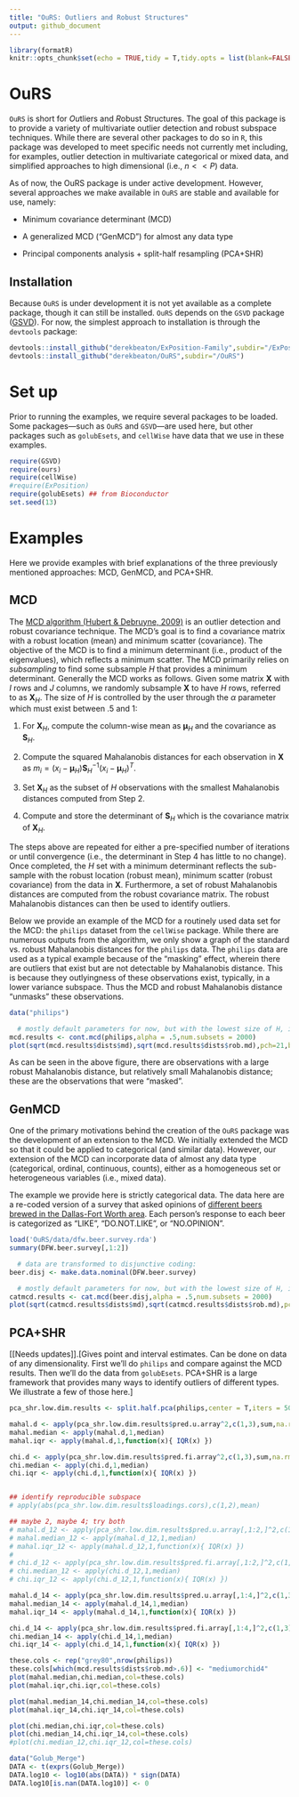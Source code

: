```yaml
---
title: "OuRS: Outliers and Robust Structures"
output: github_document
---
```


```r
library(formatR)
knitr::opts_chunk$set(echo = TRUE,tidy = T,tidy.opts = list(blank=FALSE, width.cutoff=60))
```


# OuRS

`OuRS` is short for *Ou*tliers and *R*obust *S*tructures. The goal of this package is to provide a variety of multivariate outlier detection and robust subspace techniques. While there are several other packages to do so in `R`, this package was developed to meet specific needs not currently met including, for examples, outlier detection in multivariate categorical or mixed data, and simplified approaches to high dimensional (i.e., $n << P$) data.

As of now, the OuRS package is under active development. However, several approaches we make available in `OuRS` are stable and available for use, namely: 

* Minimum covariance determinant (MCD)

* A generalized MCD ("GenMCD") for almost any data type

* Principal components analysis + split-half resampling (PCA+SHR) 


## Installation

Because `OuRS` is under development it is not yet available as a complete package, though it can still be installed. `OuRS` depends on the `GSVD` package ([GSVD](https://github.com/derekbeaton/ExPosition-Family/tree/master/ExPosition2/GSVD)). For now, the simplest approach to installation is through the `devtools` package:

```r
devtools::install_github("derekbeaton/ExPosition-Family",subdir="/ExPosition2/GSVD/Package")
devtools::install_github("derekbeaton/OuRS",subdir="/OuRS")
```

# Set up

Prior to running the examples, we require several packages to be loaded. Some packages---such as `OuRS` and `GSVD`---are used here, but other packages such as `golubEsets`, and `cellWise` have data that we use in these examples.


```r
require(GSVD)
require(ours)
require(cellWise)
#require(ExPosition)
require(golubEsets) ## from Bioconductor
set.seed(13)
```

# Examples

Here we provide examples with brief explanations of the three previously mentioned approaches: MCD, GenMCD, and PCA+SHR.

## MCD

The [MCD algorithm (Hubert & Debruyne, 2009)](https://onlinelibrary.wiley.com/doi/full/10.1002/wics.61) is an outlier detection and robust covariance technique.  The MCD's goal is to find a covariance matrix with a robust location (mean) and minimum scatter (covariance). The objective of the MCD is to find a minimum determinant (i.e., product of the eigenvalues), which reflects a minimum scatter. The MCD primarily relies on *subsampling* to find some subsample $H$ that provides a minimum determinant. Generally the MCD works as follows. Given some matrix $\mathbf{X}$ with $I$ rows and $J$ columns, we randomly subsample $\mathbf{X}$ to have $H$ rows, referred to as $\mathbf{X}_{H}$. The size of $H$ is controlled by the user through the $\alpha$ parameter which must exist between .5 and 1:

1. For $\mathbf{X}_{H}$, compute the column-wise mean as $\boldsymbol{\mu}_{H}$ and the covariance as $\mathbf{S}_{H}$.

2. Compute the squared Mahalanobis distances for each observation in $\mathbf{X}$ as $m_{i} = (x_{i} - \boldsymbol{\mu}_{H}) \mathbf{S}_{H}^{-1} (x_{i} - \boldsymbol{\mu}_{H})^{T}$.

3. Set $\mathbf{X}_{H}$ as the subset of $H$ observations with the smallest Mahalanobis distances computed from Step 2.

4. Compute and store the determinant of $\mathbf{S}_{H}$ which is the covariance matrix of $\mathbf{X}_{H}$.

The steps above are repeated for either a pre-specified number of iterations or until convergence (i.e., the determinant in Step 4 has little to no change). Once completed, the $H$ set with a minimum determinant reflects the sub-sample with the robust location (robust mean), minimum scatter (robust covariance) from the data in $\mathbf{X}$. Furthermore, a set of robust Mahalanobis distances are computed from the robust covariance matrix. The robust Mahalanobis distances can then be used to identify outliers. 

Below we provide an example of the MCD for a routinely used data set for the MCD: the `philips` dataset from the `cellWise` package. While there are numerous outputs from the algorithm, we only show a graph of the standard vs. robust Mahalanobis distances for the `philips` data. The `philips` data are used as a typical example because of the "masking" effect, wherein there are outliers that exist but are not detectable by Mahalanobis distance. This is because they outlyingness of these observations exist, typically, in a lower variance subspace. Thus the MCD and robust Mahalanobis distance "unmasks" these observations.


```r
data("philips")

  # mostly default parameters for now, but with the lowest size of H, i.e., alpha=.5, and many iterations
mcd.results <- cont.mcd(philips,alpha = .5,num.subsets = 2000)
plot(sqrt(mcd.results$dists$md),sqrt(mcd.results$dists$rob.md),pch=21,bg="mediumorchid4",xlab="Mahalanobis Distances",ylab="Robust Mahalanobis Distances")
```

As can be seen in the above figure, there are observations with a large robust Mahalanobis distance, but relatively small Mahalanobis distance; these are the observations that were "masked".


## GenMCD

One of the primary motivations behind the creation of the `OuRS` package was the development of an extension to the MCD. We initially extended the MCD so that it could be applied to categorical (and similar data). However, our extension of the MCD can incorporate data of almost any data type  (categorical, ordinal, continuous, counts), either as a homogeneous set or heterogeneous variables (i.e., mixed data).

The example we provide here is strictly categorical data. The data here are a re-coded version of a survey that asked opinions of [different beers brewed in the Dallas-Fort Worth area](http://www.dallasobserver.com/restaurants/dfws-favorite-local-beer-as-proven-by-an-actual-scientist-7024953). Each person's response to each beer is categorized as "LIKE", "DO.NOT.LIKE", or "NO.OPINION". 



```r
load('OuRS/data/dfw.beer.survey.rda')
summary(DFW.beer.survey[,1:2])

  # data are transformed to disjunctive coding:
beer.disj <- make.data.nominal(DFW.beer.survey)

  # mostly default parameters for now, but with the lowest size of H, i.e., alpha=.5, and many iterations
catmcd.results <- cat.mcd(beer.disj,alpha = .5,num.subsets = 2000)
plot(sqrt(catmcd.results$dists$md),sqrt(catmcd.results$dists$rob.md),pch=21,bg="mediumorchid4",xlab="Mahalanobis Distances",ylab="Robust Mahalanobis Distances")
```

## PCA+SHR

[[Needs updates]].[Gives point and interval estimates. Can be done on data of any dimensionality. First we'll do `philips` and compare against the MCD results. Then we'll do the data from `golubEsets`. PCA+SHR is a large framework that provides many ways to identify outliers of different types. We illustrate a few of those here.]

```r

pca_shr.low.dim.results <- split.half.pca(philips,center = T,iters = 500)

mahal.d <- apply(pca_shr.low.dim.results$pred.u.array^2,c(1,3),sum,na.rm=T)
mahal.median <- apply(mahal.d,1,median)
mahal.iqr <- apply(mahal.d,1,function(x){ IQR(x) })

chi.d <- apply(pca_shr.low.dim.results$pred.fi.array^2,c(1,3),sum,na.rm=T)
chi.median <- apply(chi.d,1,median)
chi.iqr <- apply(chi.d,1,function(x){ IQR(x) })


## identify reproducible subspace
# apply(abs(pca_shr.low.dim.results$loadings.cors),c(1,2),mean)

## maybe 2, maybe 4; try both
# mahal.d_12 <- apply(pca_shr.low.dim.results$pred.u.array[,1:2,]^2,c(1,3),sum,na.rm=T)
# mahal.median_12 <- apply(mahal.d_12,1,median)
# mahal.iqr_12 <- apply(mahal.d_12,1,function(x){ IQR(x) })
# 
# chi.d_12 <- apply(pca_shr.low.dim.results$pred.fi.array[,1:2,]^2,c(1,3),sum,na.rm=T)
# chi.median_12 <- apply(chi.d_12,1,median)
# chi.iqr_12 <- apply(chi.d_12,1,function(x){ IQR(x) })

mahal.d_14 <- apply(pca_shr.low.dim.results$pred.u.array[,1:4,]^2,c(1,3),sum,na.rm=T)
mahal.median_14 <- apply(mahal.d_14,1,median)
mahal.iqr_14 <- apply(mahal.d_14,1,function(x){ IQR(x) })

chi.d_14 <- apply(pca_shr.low.dim.results$pred.fi.array[,1:4,]^2,c(1,3),sum,na.rm=T)
chi.median_14 <- apply(chi.d_14,1,median)
chi.iqr_14 <- apply(chi.d_14,1,function(x){ IQR(x) })

these.cols <- rep("grey80",nrow(philips))
these.cols[which(mcd.results$dists$rob.md>.6)] <- "mediumorchid4"
plot(mahal.median,chi.median,col=these.cols)
plot(mahal.iqr,chi.iqr,col=these.cols)

plot(mahal.median_14,chi.median_14,col=these.cols)
plot(mahal.iqr_14,chi.iqr_14,col=these.cols)

plot(chi.median,chi.iqr,col=these.cols)
plot(chi.median_14,chi.iqr_14,col=these.cols)
#plot(chi.median_12,chi.iqr_12,col=these.cols)
```

```r
data("Golub_Merge")
DATA <- t(exprs(Golub_Merge))
DATA.log10 <- log10(abs(DATA)) * sign(DATA)
DATA.log10[is.nan(DATA.log10)] <- 0

```
